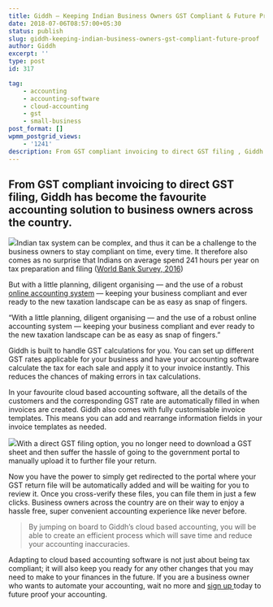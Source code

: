 ```yaml
---
title: Giddh – Keeping Indian Business Owners GST Compliant & Future Proof.
date: 2018-07-06T08:57:00+05:30
status: publish
slug: giddh-keeping-indian-business-owners-gst-compliant-future-proof
author: Giddh
excerpt: ''
type: post
id: 317

tag:
    - accounting
    - accounting-software
    - cloud-accounting
    - gst
    - small-business
post_format: []
wpmm_postgrid_views:
    - '1241'
description: From GST compliant invoicing to direct GST filing , Giddh has become the favourite accounting solution to business owners across the country.
---
```

From GST compliant invoicing to direct GST filing, Giddh has become the favourite accounting solution to business owners across the country.
--------------------------------------------------------------------------------------------------------------------------------------------

<img class="wp-block-image size-large" src = "https://miro.medium.com/max/960/1*aCZjQDANTPxzxlF1sp0Tkg.png" />Indian tax system can be complex, and thus it can be a challenge to the business owners to stay compliant on time, every time. It therefore also comes as no surprise that Indians on average spend 241 hours per year on tax preparation and filing ([World Bank Survey, 2016](https://www.worldbank.org/en/events/2015/11/11/doing-business-2016-report))

But with a little planning, diligent organising — and the use of a robust [online accounting system](https://giddh.com) — keeping your business compliant and ever ready to the new taxation landscape can be as easy as snap of fingers.

“With a little planning, diligent organising — and the use of a robust online accounting system — keeping your business compliant and ever ready to the new taxation landscape can be as easy as snap of fingers.”

Giddh is built to handle GST calculations for you. You can set up different GST rates applicable for your business and have your accounting software calculate the tax for each sale and apply it to your invoice instantly. This reduces the chances of making errors in tax calculations.

In your favourite cloud based accounting software, all the details of the customers and the corresponding GST rate are automatically filled in when invoices are created. Giddh also comes with fully customisable invoice templates. This means you can add and rearrange information fields in your invoice templates as needed.

<img class="wp-block-image size-large" src = "https://miro.medium.com/max/1149/1*see6gYWAXtxTVI26pukzrw.png" />With a direct GST filing option, you no longer need to download a GST sheet and then suffer the hassle of going to the government portal to manually upload it to further file your return.

Now you have the power to simply get redirected to the portal where your GST return file will be automatically added and will be waiting for you to review it. Once you cross-verify these files, you can file them in just a few clicks. Business owners across the country are on their way to enjoy a hassle free, super convenient accounting experience like never before.

> By jumping on board to Giddh’s cloud based accounting, you will be able to create an efficient process which will save time and reduce your accounting inaccuracies.

Adapting to cloud based accounting software is not just about being tax compliant; it will also keep you ready for any other changes that you may need to make to your finances in the future. If you are a business owner who wants to automate your accounting, wait no more and [sign up ](/signup)today to future proof your accounting.